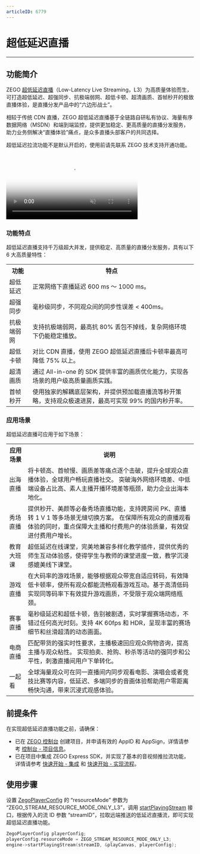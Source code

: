 ```yaml
---
articleID: 6779
---
```

# 超低延迟直播

---

## 功能简介


ZEGO [超低延迟直播](https://doc-zh.zego.im/article/13404)（Low-Latency Live Streaming，L3）为高质量体验而生，可打造超低延迟、超强同步、抗极端弱网、超低卡顿、超清画质、首帧秒开的极致直播体验，是直播分发产品中的“六边形战士”。

相较于传统 CDN 直播，ZEGO 超低延迟直播基于全链路自研私有协议、海量有序数据网络（MSDN）和端到端监控，提供更加稳定、更高质量的直播分发服务，助力业务侧解决“直播体验”痛点，是众多直播头部客户的共同选择。


<Warning title="注意">
超低延迟拉流功能不是默认开启的，使用前请先联系 ZEGO 技术支持开通功能。
</Warning>


<video poster="http://media-resource.spreading.io/docuo/workspace564/27e54a759d23575969552654cb45bf89/d3f29ec6e8.png" src="http://media-resource.spreading.io/docuo/workspace564/27e54a759d23575969552654cb45bf89/36e23be657.mp4" width="70%" muted="true" loop="true" autoplay="autoplay" preload="auto" nocontrols></video>

### 功能特点

超低延迟直播支持千万级超大并发，提供稳定、高质量的直播分发服务，具有以下 6 大高质量特性：

<table>
  
<tbody><tr>
<th>功能</th>
<th>特点</th>
</tr>
<tr>
<td>超低延迟</td>
<td>正常网络下直播延迟 600 ms ～ 1000 ms。</td>
</tr>
<tr>
<td>
超强同步
</td>
<td>毫秒级同步，不同观众间的同步性误差 < 400ms。</td>
</tr>
<tr>
<td>抗极端弱网</td>
<td>支持抗极端弱网，最高抗 80% 丢包不掉线，复杂网络环境下仍能稳定播放。</td>
</tr>
<tr>
<td>超低卡顿</td>
<td>对比 CDN 直播，使用 ZEGO 超低延迟直播后卡顿率最高可降低 75% 以上。</td>
</tr>
<tr>
<td>超清画质</td>
<td>通过 All-in-one 的 SDK 提供丰富的画质优化能力，实现各场景的用户级高质量画质实践。</td>
</tr>
<tr>
<td>首帧秒开</td>
<td>使用独家的解耦底层架构，并提供预加载直播流等秒开策略，支持观众极速进房，最高可实现 99% 的国内秒开率。</td>
</tr>
</tbody></table>


### 应用场景

超低延迟直播可应用于如下场景：

<table>
  
<tbody><tr>
<th>应用场景</th>
<th>说明</th>
</tr>
<tr>
<td>
出海直播
</td>
<td>
将卡顿高、首帧慢、画质差等痛点逐个击破，提升全球观众直播体验，全球用户畅玩直播社交。
突破海外网络环境差、中低端设备占比高、素人主播开播环境差等瓶颈，助力企业出海本地化。
</td>
</tr>
<tr>
<td>秀场直播</td>
<td>提供秒开、美颜等必备秀场直播功能，支持跨房间 PK、直播转 1 V 1 等多场景无缝切换方案。
在保障所有观众的直播观看体验的同时，重点保障大主播和付费用户的体验质量，有效促进付费用户增长。</td>
</tr>
<tr>
<td>
教育大班课
</td>
<td>超低延迟在线课堂，完美地兼容多样化教学插件，提供优秀的师生互动体验感，使得学生与教师的课堂进度一致，教学沉浸感媲美线下课堂。</td>
</tr>
<tr>
<td>游戏直播</td>
<td>在大码率的游戏场景，能够根据观众带宽自适应转码，有效降低卡顿率，使所有观众都能流畅观看游戏互动。基于高清低码实现同等码率下有效提升游戏画质，不受限于观众端网络瓶颈。</td>
</tr>
<tr>
<td>
赛事直播
</td>
<td>毫秒级延迟和超低卡顿，告别被剧透，实时掌握赛场动态，不错过任何高光时刻。支持 4K 60fps 和 HDR，呈现丰富的赛场细节和丝滑超清的动态画面。</td>
</tr>
<tr>
<td>电商直播</td>
<td>匹配带货的强实时性要求，主播极速回应观众购物咨询，提高主播与观众粘性。
实现拍卖、抢购、秒杀等活动的强同步和公平性，刺激直播间用户下单转化。</td>
</tr>
<tr>
<td>一起看</td>
<td>全球海量观众可在同一直播间内同步观看电影、演唱会或者竞技比赛等内容，低延迟、多端同步的音画体验帮助用户零距离畅快沟通，带来沉浸式观感体验。</td>
</tr>
</tbody></table>

## 前提条件

在实现超低延迟直播功能之前，请确保：

- 已在 [ZEGO 控制台](https://console.zego.im) 创建项目，并申请有效的 AppID 和 AppSign，详情请参考 [控制台 - 项目信息](https://doc-zh.zego.im/article/12107)。
- 已在项目中集成 ZEGO Express SDK，并实现了基本的音视频推拉流功能，详情请参考 [快速开始 - 集成](!Integration/SDK_Integration) 和 [快速开始 - 实现流程](!Integration/Solution_Implementation)。


## 使用步骤

设置 [ZegoPlayerConfig](https://doc-zh.zego.im/article/api?doc=Express_Video_SDK_API~CPP_windows~struct~zego-express-zego-player-config) 的 “resourceMode” 参数为 “ZEGO_STREAM_RESOURCE_MODE_ONLY_L3”，调用 [startPlayingStream](https://doc-zh.zego.im/article/api?doc=Express_Video_SDK_API~cpp_windows~class~IZegoExpressEngine#start-playing-stream-1) 接口，根据传入的流 ID 参数 “streamID”，拉取远端推送的低延迟直播流，即可实现超低延迟直播功能。

```cpp
ZegoPlayerConfig playerConfig;
playerConfig.resourceMode = ZEGO_STREAM_RESOURCE_MODE_ONLY_L3;
engine->startPlayingStream(streamID, &playCanvas, playerConfig);
```
